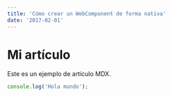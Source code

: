 ```yaml
---
title: 'Cómo crear un WebComponent de forma nativa'
date: '2017-02-01'
---
```





  # Mi artículo

  Este es un ejemplo de artículo MDX.

  ```javascript
  console.log('Hola mundo');
  ```
 